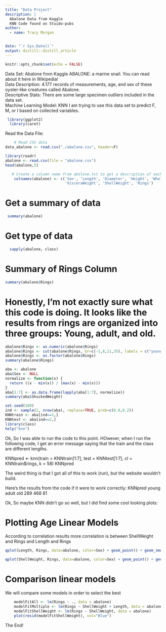 ```yaml
---
title: "Data Project"
description: |
  Abalone Data from Kaggle 
  KNN Code found on Stuido-pubs
author:
  - name: Tracy Morgan
    

date: "`r Sys.Date()`"
output: distill::distill_article
---
```


```r
knitr::opts_chunk$set(echo = FALSE)
```

Data Set: Abalone from Kaggle 
ABALONE:  a marine snail.  You can read about it here in Wikipedia!  
Data Description: 4.177 records of measurements, age, and sex of these oyster-like creatures called Abalone.  
Descriptive Stats: There are some large specimen outliers included in the data set.  
Machine Learning Model: KNN 
I am trying to use this data set to predict F, M, or I based on collected variables.    

```r
 library(ggplot2)
  library(caret)
```

Read the Data File: 

```r
    # Read CSV data
data_abalone <- read.csv("./abalone.csv", header=F)

```

```r
library(readr)
abalone <- read.csv(file = "abalone.csv")
head(abalone,5)

```

```r
   # Create a column name from abalone.txt to get a description of each record value
    colnames(abalone) <- c('Sex', 'Length', 'Diameter', 'Height', 'WholeWeight', 'ShuckedWeight',
                           'VisceraWeight', 'ShellWeight', 'Rings')

```

# Get a summary of data 
```r
 summary(abalone)
```
# Get type of data

```r
  sapply(abalone, class)
```

# Summary of Rings Column
```r
summary(abalone$Rings)
```
# Honestly, I'm not exactly sure what this code is doing.  It looks like the results from rings are organized into three groups: Young, adult, and old.  
```r
abalone$Rings <- as.numeric(abalone$Rings)
abalone$Rings <- cut(abalone$Rings, br=c(-1,8,11,35), labels = c("young", 'adult', 'old'))
abalone$Rings <- as.factor(abalone$Rings)
summary(abalone$Rings)

```
```r
aba <- abalone
aba$Sex <- NULL
normalize <- function(x) {
  return ((x - min(x)) / (max(x) - min(x)))
}
aba[1:7] <- as.data.frame(lapply(aba[1:7], normalize))
summary(aba$ShuckedWeight)
```
```r
set.seed(100)
ind <- sample(2, nrow(aba), replace=TRUE, prob=c(0.8,0.2))
KNNtrain <- aba[ind==1,]
KNNtest <- aba[ind==2,]
library(class)
help("knn")

```
 
Ok, So I was able to run the code to this point.  HOwever, when I run the following code, I get an error message saying that the train and the class are different lengths. 

KNNpred <- knn(train = KNNtrain[1:7], test = KNNtest[1:7], cl = KNNtrain$rings, k = 58)
KNNpred

The weird thing is that I got all of this to work (run), but the website wouldn't build.  

Here's the results from the code if it were to work correctly: 
KNNpred
young adult   old 
  289   468    81 
  
Ok, So maybe KNN didn't go so well, but I did find some cool looking plots:

# Plotting Age Linear Models
According to correlation results more correlation is between ShellWeight and Rings and Length and Rings

```r
qplot(Length, Rings, data=abalone, color=Sex) + geom_point() + geom_smooth(method="lm")
```
  
```r
qplot(ShellWeight, Rings, data=abalone, color=Sex) + geom_point() + geom_smooth(method="lm")
```
# Comparison linear models
We will compare some models in order to select the best
   
```r
    modelFitAll <- lm(Rings ~ ., data = abalone) 
    modelFitMultiple <- lm(Rings ~ ShellWeight + Length, data = abalone)   
    modelFitShellWeight <- lm(Rings ~ ShellWeight, data = abalone) 
    plot(resid(modelFitShellWeight), col="Blue")
```
The End!


